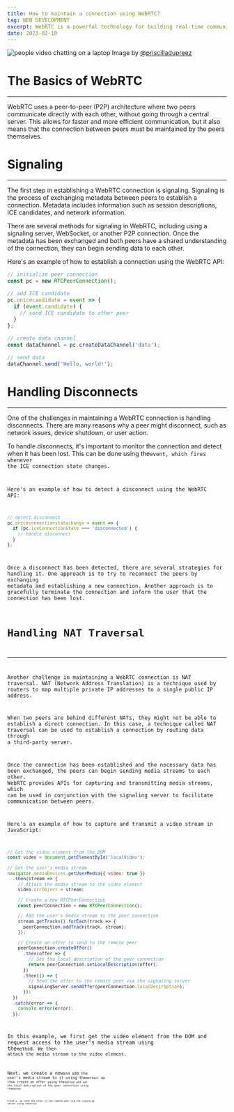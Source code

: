 ```yaml
---
title: How to maintain a connection using WebRTC?
tag: WEB DEVELOPMENT
excerpt: WebRTC is a powerful technology for building real-time communication apps. One of the key challenges in using WebRTC is maintaining a stable connection between peers. In this post, we'll explore strategies for maintaining a connection using WebRTC.
date: 2023-02-10
---
```


![people video chatting on a laptop](https://images.unsplash.com/photo-1523240795612-9a054b0db644?ixlib=rb-4.0.3&ixid=MnwxMjA3fDB8MHxwaG90by1wYWdlfHx8fGVufDB8fHx8&auto=format&fit=crop&w=2670&q=80)
Image by [@priscilladupreez](https://unsplash.com/@priscilladupreez)

# The Basics of WebRTC

---

WebRTC uses a peer-to-peer (P2P) architecture where two peers communicate directly with each other, without going through a central server. This allows for faster and more efficient communication, but it also means that the connection between peers must be maintained by the peers themselves.

# Signaling

---

The first step in establishing a WebRTC connection is signaling. Signaling is the process of exchanging metadata between peers to establish a connection. Metadata includes information such as session descriptions, ICE candidates, and network information.

There are several methods for signaling in WebRTC, including using a signaling server, WebSocket, or another P2P connection. Once the metadata has been exchanged and both peers have a shared understanding of the connection, they can begin sending data to each other.

Here's an example of how to establish a connection using the WebRTC API:

```Javascript
// initialize peer connection
const pc = new RTCPeerConnection();

// add ICE candidate
pc.onicecandidate = event => {
  if (event.candidate) {
    // send ICE candidate to other peer
  }
};

// create data channel
const dataChannel = pc.createDataChannel('data');

// send data
dataChannel.send('Hello, world!');
```

# Handling Disconnects

---

One of the challenges in maintaining a WebRTC connection is handling disconnects. There are many reasons why a peer might disconnect, such as network issues, device shutdown, or user action.

To handle disconnects, it's important to monitor the connection and detect when it has been lost. This can be done using the<Code code="oniceconnectionstatechange"/>event, which fires whenever the ICE connection state changes.

Here's an example of how to detect a disconnect using the WebRTC API:

```Javascript
// detect disconnect
pc.oniceconnectionstatechange = event => {
  if (pc.iceConnectionState === 'disconnected') {
    // handle disconnect
  }
};
```

Once a disconnect has been detected, there are several strategies for handling it. One approach is to try to reconnect the peers by exchanging metadata and establishing a new connection. Another approach is to gracefully terminate the connection and inform the user that the connection has been lost.

# Handling NAT Traversal

---

Another challenge in maintaining a WebRTC connection is NAT traversal. NAT (Network Address Translation) is a technique used by routers to map multiple private IP addresses to a single public IP address.

When two peers are behind different NATs, they might not be able to establish a direct connection. In this case, a technique called NAT traversal can be used to establish a connection by routing data through a third-party server.

Once the connection has been established and the necessary data has been exchanged, the peers can begin sending media streams to each other. WebRTC provides APIs for capturing and transmitting media streams, which can be used in conjunction with the signaling server to facilitate communication between peers.

Here's an example of how to capture and transmit a video stream in JavaScript:

```Javascript
// Get the video element from the DOM
const video = document.getElementById('localVideo');

// Get the user's media stream
navigator.mediaDevices.getUserMedia({ video: true })
  .then(stream => {
    // Attach the media stream to the video element
    video.srcObject = stream;

    // Create a new RTCPeerConnection
    const peerConnection = new RTCPeerConnection();

    // Add the user's media stream to the peer connection
    stream.getTracks().forEach(track => {
      peerConnection.addTrack(track, stream);
    });

    // Create an offer to send to the remote peer
    peerConnection.createOffer()
      .then(offer => {
        // Set the local description of the peer connection
        return peerConnection.setLocalDescription(offer);
      })
      .then(() => {
        // Send the offer to the remote peer via the signaling server
        signalingServer.sendOffer(peerConnection.localDescription);
      });
  })
  .catch(error => {
    console.error(error);
  });
```

In this example, we first get the video element from the DOM and request access to the user's media stream using the<Code code="navigator.mediaDevices.getUserMedia()"/>method. We then attach the media stream to the video element.

Next, we create a new<Code code="RTCPeerConnection"/>and add the user's media stream to it using the<Code code="addTrack()"/>method. We then create an offer using the<Code code="createOffer()"/>method and set the local description of the peer connection using the<Code code="setLocalDescription()"/>method.

Finally, we send the offer to the remote peer via the signaling server using the<Code code="sendOffer()"/>method.
